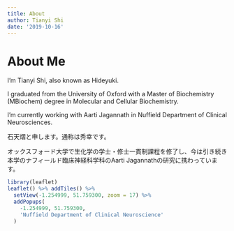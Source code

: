 ```yaml
---
title: About
author: Tianyi Shi
date: '2019-10-16'
---
```



# About Me

I'm Tianyi Shi, also known as Hideyuki.

I graduated from the University of Oxford with a Master of Biochemistry (MBiochem) degree in Molecular and Cellular Biochemistry.

I'm currently working with Aarti Jagannath in Nuffield Department of Clinical Neurosciences.



<div class="jp">

石天熠と申します。通称は秀幸です。

オックスフォード大学で生化学の学士・修士一貫制課程を修了し、今は引き続き本学のナフィールド臨床神経科学科のAarti Jagannathの研究に携わっています。

</div>

```r
library(leaflet)
leaflet() %>% addTiles() %>%
  setView(-1.254999, 51.759300, zoom = 17) %>%
  addPopups(
    -1.254999, 51.759300,
    'Nuffield Department of Clinical Neuroscience'
  )
```